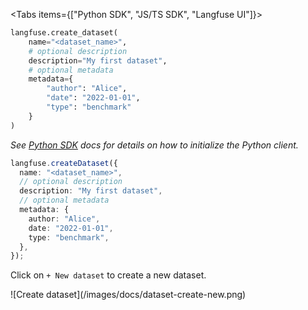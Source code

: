 <Tabs items={["Python SDK", "JS/TS SDK", "Langfuse UI"]}>
<Tab>

```python
langfuse.create_dataset(
    name="<dataset_name>",
    # optional description
    description="My first dataset",
    # optional metadata
    metadata={
        "author": "Alice",
        "date": "2022-01-01",
        "type": "benchmark"
    }
)
```

_See [Python SDK](/docs/sdk/python/sdk-v3) docs for details on how to initialize the Python client._

</Tab>
<Tab>

```ts
langfuse.createDataset({
  name: "<dataset_name>",
  // optional description
  description: "My first dataset",
  // optional metadata
  metadata: {
    author: "Alice",
    date: "2022-01-01",
    type: "benchmark",
  },
});
```

</Tab>

<Tab>

Click on `+ New dataset` to create a new dataset.

<Frame fullWidth>
![Create dataset](/images/docs/dataset-create-new.png)
</Frame>

</Tab>

</Tabs>

